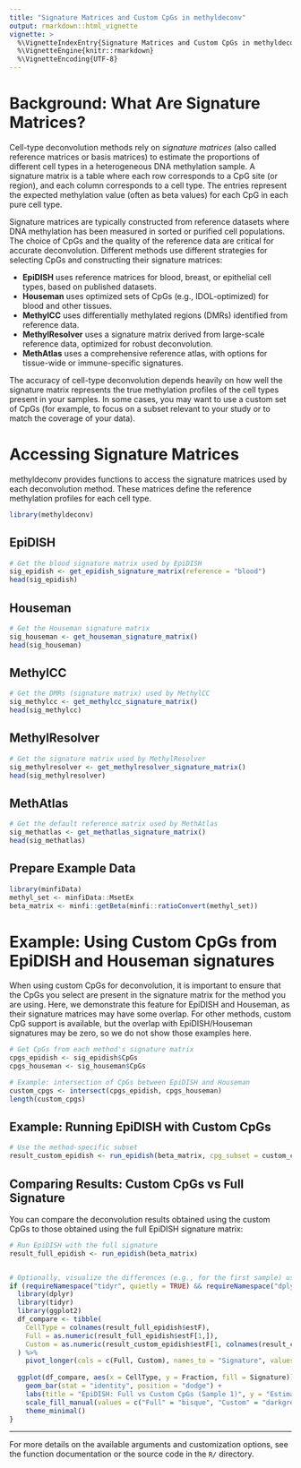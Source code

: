 ```yaml
---
title: "Signature Matrices and Custom CpGs in methyldeconv"
output: rmarkdown::html_vignette
vignette: >
  %\VignetteIndexEntry{Signature Matrices and Custom CpGs in methyldeconv}
  %\VignetteEngine{knitr::rmarkdown}
  %\VignetteEncoding{UTF-8}
---
```


# Background: What Are Signature Matrices?

Cell-type deconvolution methods rely on *signature matrices* (also called reference matrices or basis matrices) to estimate the proportions of different cell types in a heterogeneous DNA methylation sample. A signature matrix is a table where each row corresponds to a CpG site (or region), and each column corresponds to a cell type. The entries represent the expected methylation value (often as beta values) for each CpG in each pure cell type.

Signature matrices are typically constructed from reference datasets where DNA methylation has been measured in sorted or purified cell populations. The choice of CpGs and the quality of the reference data are critical for accurate deconvolution. Different methods use different strategies for selecting CpGs and constructing their signature matrices:

- **EpiDISH** uses reference matrices for blood, breast, or epithelial cell types, based on published datasets.
- **Houseman** uses optimized sets of CpGs (e.g., IDOL-optimized) for blood and other tissues.
- **MethylCC** uses differentially methylated regions (DMRs) identified from reference data.
- **MethylResolver** uses a signature matrix derived from large-scale reference data, optimized for robust deconvolution.
- **MethAtlas** uses a comprehensive reference atlas, with options for tissue-wide or immune-specific signatures.

The accuracy of cell-type deconvolution depends heavily on how well the signature matrix represents the true methylation profiles of the cell types present in your samples. In some cases, you may want to use a custom set of CpGs (for example, to focus on a subset relevant to your study or to match the coverage of your data).

# Accessing Signature Matrices

methyldeconv provides functions to access the signature matrices used by each deconvolution method. These matrices define the reference methylation profiles for each cell type.

```r
library(methyldeconv)
```

## EpiDISH

```r
# Get the blood signature matrix used by EpiDISH
sig_epidish <- get_epidish_signature_matrix(reference = "blood")
head(sig_epidish)
```

## Houseman

```r
# Get the Houseman signature matrix
sig_houseman <- get_houseman_signature_matrix()
head(sig_houseman)
```

## MethylCC

```r
# Get the DMRs (signature matrix) used by MethylCC
sig_methylcc <- get_methylcc_signature_matrix()
head(sig_methylcc)
```

## MethylResolver

```r
# Get the signature matrix used by MethylResolver
sig_methylresolver <- get_methylresolver_signature_matrix()
head(sig_methylresolver)
```

## MethAtlas

```r
# Get the default reference matrix used by MethAtlas
sig_methatlas <- get_methatlas_signature_matrix()
head(sig_methatlas)
```

## Prepare Example Data

```r
library(minfiData)
methyl_set <- minfiData::MsetEx
beta_matrix <- minfi::getBeta(minfi::ratioConvert(methyl_set))
```

# Example: Using Custom CpGs from EpiDISH and Houseman signatures

When using custom CpGs for deconvolution, it is important to ensure that the CpGs you select are present in the signature matrix for the method you are using. Here, we demonstrate this feature for EpiDISH and Houseman, as their signature matrices may have some overlap. For other methods, custom CpG support is available, but the overlap with EpiDISH/Houseman signatures may be zero, so we do not show those examples here.

```r
# Get CpGs from each method's signature matrix
cpgs_epidish <- sig_epidish$CpGs
cpgs_houseman <- sig_houseman$CpGs

# Example: intersection of CpGs between EpiDISH and Houseman
custom_cpgs <- intersect(cpgs_epidish, cpgs_houseman)
length(custom_cpgs)
```

## Example: Running EpiDISH with Custom CpGs

```r
# Use the method-specific subset
result_custom_epidish <- run_epidish(beta_matrix, cpg_subset = custom_cpgs)
```

## Comparing Results: Custom CpGs vs Full Signature

You can compare the deconvolution results obtained using the custom CpGs to those obtained using the full EpiDISH signature matrix:

```r
# Run EpiDISH with the full signature
result_full_epidish <- run_epidish(beta_matrix)


# Optionally, visualize the differences (e.g., for the first sample) using tidyverse
if (requireNamespace("tidyr", quietly = TRUE) && requireNamespace("dplyr", quietly = TRUE) && requireNamespace("ggplot2", quietly = TRUE)) {
  library(dplyr)
  library(tidyr)
  library(ggplot2)
  df_compare <- tibble(
    CellType = colnames(result_full_epidish$estF),
    Full = as.numeric(result_full_epidish$estF[1,]),
    Custom = as.numeric(result_custom_epidish$estF[1, colnames(result_custom_epidish$estF)])
  ) %>%
    pivot_longer(cols = c(Full, Custom), names_to = "Signature", values_to = "Fraction")
  
  ggplot(df_compare, aes(x = CellType, y = Fraction, fill = Signature)) +
    geom_bar(stat = "identity", position = "dodge") +
    labs(title = "EpiDISH: Full vs Custom CpGs (Sample 1)", y = "Estimated Fraction") +
    scale_fill_manual(values = c("Full" = "bisque", "Custom" = "darkgreen"))+
    theme_minimal()
}
```

---

For more details on the available arguments and customization options, see the function documentation or the source code in the `R/` directory. 